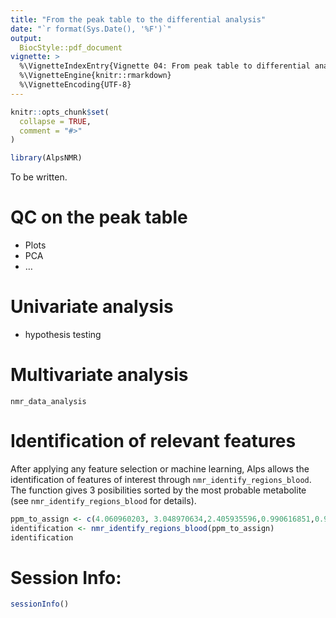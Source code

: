 ```yaml
---
title: "From the peak table to the differential analysis"
date: "`r format(Sys.Date(), '%F')`"
output:
  BiocStyle::pdf_document
vignette: >
  %\VignetteIndexEntry{Vignette 04: From peak table to differential analysis}
  %\VignetteEngine{knitr::rmarkdown}
  %\VignetteEncoding{UTF-8}
---
```


```r
knitr::opts_chunk$set(
  collapse = TRUE,
  comment = "#>"
)
```

```r
library(AlpsNMR)
```



To be written.

# QC on the peak table

- Plots
- PCA
- ...

# Univariate analysis

- hypothesis testing

# Multivariate analysis


```
nmr_data_analysis
```

# Identification of relevant features

After applying any feature selection or machine learning, Alps allows the 
identification of features of interest through `nmr_identify_regions_blood`. 
The function gives 3 posibilities sorted by the most probable metabolite 
(see `nmr_identify_regions_blood` for details).

```r
ppm_to_assign <- c(4.060960203, 3.048970634,2.405935596,0.990616851,0.986520147, 1.044258467)
identification <- nmr_identify_regions_blood(ppm_to_assign)
identification
```


# Session Info:

```r
sessionInfo()
```
